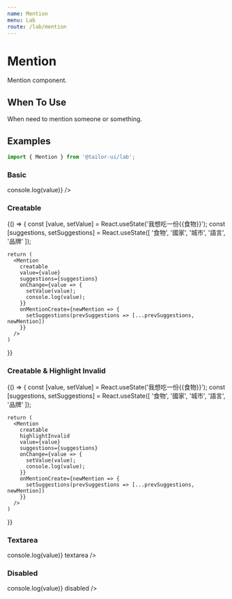 ```yaml
---
name: Mention
menu: Lab
route: /lab/mention
---
```



# Mention

Mention component.

## When To Use

When need to mention someone or something.

## Examples

```js
import { Mention } from '@tailor-ui/lab';
```

### Basic

<Playground>
  <Mention
    defaultValue="我想吃一份{{食物}}"
    suggestions={['食物', '國家', '城市', '語言', '品牌']}
    onChange={value => console.log(value)}
  />
</Playground>

### Creatable

<Playground>
  {() => {
    const [value, setValue] = React.useState('我想吃一份{{食物}}');
    const [suggestions, setSuggestions] = React.useState([
      '食物', '國家', '城市', '語言', '品牌'
    ]);

    return (
      <Mention
        creatable
        value={value}
        suggestions={suggestions}
        onChange={value => {
          setValue(value);
          console.log(value);
        }}
        onMentionCreate={newMention => {
          setSuggestions(prevSuggestions => [...prevSuggestions, newMention])
        }}
      />
    )

}}

</Playground>

### Creatable & Highlight Invalid

<Playground>
  {() => {
    const [value, setValue] = React.useState('我想吃一份{{食物}}');
    const [suggestions, setSuggestions] = React.useState([
      '食物', '國家', '城市', '語言', '品牌'
    ]);

    return (
      <Mention
        creatable
        highlightInvalid
        value={value}
        suggestions={suggestions}
        onChange={value => {
          setValue(value);
          console.log(value);
        }}
        onMentionCreate={newMention => {
          setSuggestions(prevSuggestions => [...prevSuggestions, newMention])
        }}
      />
    )

}}

</Playground>

### Textarea

<Playground>
  <Mention
    defaultValue="我想吃一份{{食物}}"
    suggestions={['食物', '國家', '城市', '語言', '品牌']}
    onChange={value => console.log(value)}
    textarea
  />
</Playground>

### Disabled

<Playground>
  <Mention
    defaultValue="我想吃一份{{食物}}"
    suggestions={['食物', '國家', '城市', '語言', '品牌']}
    onChange={value => console.log(value)}
    disabled
  />
</Playground>
